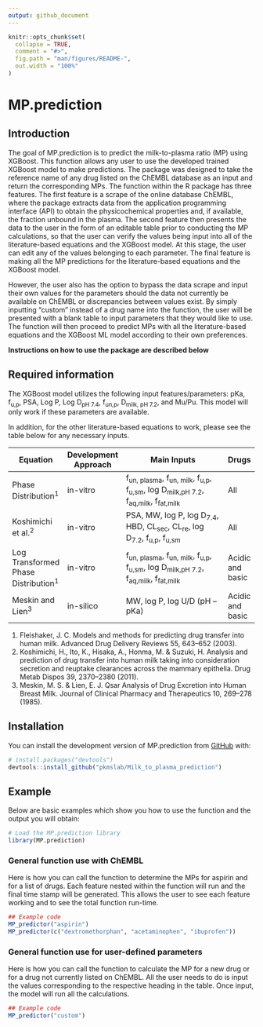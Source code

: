 ```yaml
---
output: github_document
---
```


<!-- README.md is generated from README.Rmd. Please edit that file -->

```r
knitr::opts_chunk$set(
  collapse = TRUE,
  comment = "#>",
  fig.path = "man/figures/README-",
  out.width = "100%"
)
```

# MP.prediction

<!-- badges: start -->

<!-- badges: end -->

## Introduction

The goal of MP.prediction is to predict the milk-to-plasma ratio (MP) using XGBoost. This function allows any user to use the developed trained XGBoost model to make predictions. The package was designed to take the reference name of any drug listed on the ChEMBL database as an input and return the corresponding MPs. The function within the R package has three features. The first feature is a scrape of the online database ChEMBL, where the package extracts data from the application programming interface (API) to obtain the physicochemical properties and, if available, the fraction unbound in the plasma. The second feature then presents the data to the user in the form of an editable table prior to conducting the MP calculations, so that the user can verify the values being input into all of the literature-based equations and the XGBoost model. At this stage, the user can edit any of the values belonging to each parameter. The final feature is making all the MP predictions for the literature-based equations and the XGBoost model. 

However, the user also has the option to bypass the data scrape and input their own values for the parameters should the data not currently be available on ChEMBL or discrepancies between values exist. By simply inputting “custom” instead of a drug name into the function, the user will be presented with a blank table to input parameters that they would like to use. The function will then proceed to predict MPs with all the literature-based equations and the XGBoost ML model according to their own preferences.


**Instructions on how to use the package are described below**

## Required information

The XGBoost model utilizes the following input features/parameters: pKa, f<sub>u,p</sub>, PSA, Log P, Log D<sub>pH 7.4</sub>, f<sub>un,p</sub>, D<sub>milk, pH 7.2</sub>, and Mu/Pu. This model will only work if these parameters are available.

In addition, for the other literature-based equations to work, please see the table below for any necessary inputs.

| **Equation**                     | **Development Approach** | **Main Inputs**                                                                                     | **Drugs**            |
|----------------------------------|--------------------------|----------------------------------------------------------------------------------------------------|----------------------|
| Phase Distribution<sup>1</sup>  | in-vitro                 | f<sub>un, plasma</sub>, f<sub>un, milk</sub>, f<sub>u,p</sub>, f<sub>u,sm</sub>, log D<sub>milk,pH 7.2</sub>, f<sub>aq,milk</sub>, f<sub>fat,milk</sub> | All                  |
| Koshimichi et al.<sup>2</sup>   | in-vitro                 | PSA, MW, log P, log D<sub>7.4</sub>, HBD, CL<sub>sec</sub>, CL<sub>re</sub>, log D<sub>7.2</sub>, f<sub>u,p</sub>, f<sub>u,sm</sub>                               | All                  |
| Log Transformed Phase Distribution<sup>1</sup> | in-vitro | f<sub>un, plasma</sub>, f<sub>un, milk</sub>, f<sub>u,p</sub>, f<sub>u,sm</sub>, log D<sub>milk,pH 7.2</sub>, f<sub>aq,milk</sub>, f<sub>fat,milk</sub> | Acidic and basic     |
| Meskin and Lien<sup>3</sup>     | in-silico                | MW, log P, log U/D (pH – pKa)                                                                      | Acidic and basic     |

1.	Fleishaker, J. C. Models and methods for predicting drug transfer into human milk. Advanced Drug Delivery Reviews 55, 643–652 (2003).
2.	Koshimichi, H., Ito, K., Hisaka, A., Honma, M. & Suzuki, H. Analysis and prediction of drug transfer into human milk taking into consideration secretion and reuptake clearances across the mammary epithelia. Drug Metab Dispos 39, 2370–2380 (2011).
3.	Meskin, M. S. & Lien, E. J. Qsar Analysis of Drug Excretion into Human Breast Milk. Journal of Clinical Pharmacy and Therapeutics 10, 269–278 (1985).


## Installation

You can install the development version of MP.prediction from [GitHub](https://github.com/) with:

``` r
# install.packages("devtools")
devtools::install_github("pkmslab/Milk_to_plasma_prediction")
```

## Example

Below are basic examples which show you how to use the function and the output you will obtain:

```r
# Load the MP.prediction library
library(MP.prediction)
```

### General function use with ChEMBL
Here is how you can call the function to determine the MPs for aspirin and for a list of drugs. Each feature nested within the function will run and the final time stamp will be generated. This allows the user to see each feature working and to see the total function run-time.   

```r
## Example code
MP_predictor("aspirin")
MP_predictor(c("dextromethorphan", "acetaminophen", "ibuprofen"))
```

### General function use for user-defined parameters
Here is how you can call the function to calculate the MP for a new drug or for a drug not currently listed on ChEMBL. All the user needs to do is input the values corresponding to the respective heading in the table. Once input, the model will run all the calculations. 

```r
## Example code
MP_predictor("custom")
```



